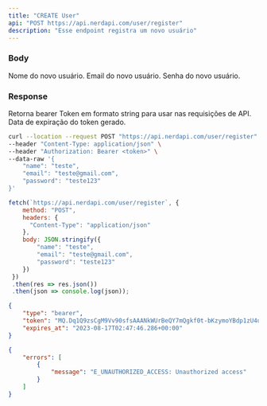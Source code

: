```yaml
---
title: "CREATE User"
api: "POST https://api.nerdapi.com/user/register"
description: "Esse endpoint registra um novo usuário"
---
```


### Body

<ParamField body="name" type="string">
  Nome do novo usuário.
</ParamField>

<ParamField body="email" type="string">
  Email do novo usuário.
</ParamField>

<ParamField body="password" type="number">
  Senha do novo usuário.
</ParamField>

### Response

<ResponseField name="type" type="string">
  Retorna bearer
</ResponseField>

<ResponseField name="token" type="string">
  Token em formato string para usar nas requisições de API.
</ResponseField>

<ResponseField name="expires_at" type="string">
  Data de expiração do token gerado.
</ResponseField>

<RequestExample>

```bash Requisição usando cURL
curl --location --request POST "https://api.nerdapi.com/user/register" \
--header "Content-Type: application/json" \
--header "Authorization: Bearer <token>" \
--data-raw '{
    "name": "teste",
	"email": "teste@gmail.com",
	"password": "teste123"
}'
```

```javascript Requisição usando JS
fetch(`https://api.nerdapi.com/user/register`, {
    method: "POST",
    headers: { 
      "Content-Type": "application/json"
    },
    body: JSON.stringify({
		"name": "teste",
		"email": "teste@gmail.com",
		"password": "teste123"
	})
 })
 .then(res => res.json())
 .then(json => console.log(json));
```

</RequestExample>

<ResponseExample>

```json Response Success
{
	"type": "bearer",
	"token": "MQ.Dq1Q9zsCgM9Vv90sfsAAANkWUrBeQY7mQgkf0t-bKzymoYBdp1zU4utJWK-o",
	"expires_at": "2023-08-17T02:47:46.286+00:00"
}
```

```json Response Fail
{
	"errors": [
		{
			"message": "E_UNAUTHORIZED_ACCESS: Unauthorized access"
		}
	]
}
```

</ResponseExample>
